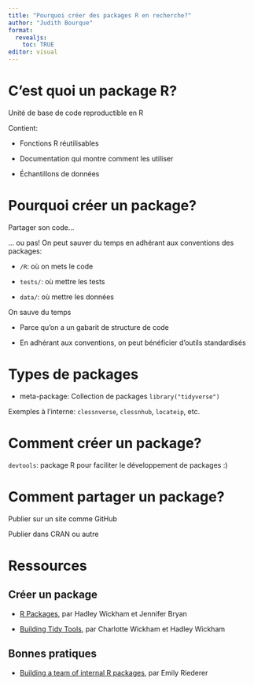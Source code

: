```yaml
---
title: "Pourquoi créer des packages R en recherche?"
author: "Judith Bourque"
format: 
  revealjs:
    toc: TRUE
editor: visual
---
```


# C'est quoi un package R?

Unité de base de code reproductible en R

Contient:

-   Fonctions R réutilisables

-   Documentation qui montre comment les utiliser

-   Échantillons de données

# Pourquoi créer un package?

Partager son code...

... ou pas! On peut sauver du temps en adhérant aux conventions des packages:

-   `/R`: où on mets le code

-   `tests/`: où mettre les tests

-   `data/`: où mettre les données

On sauve du temps

-   Parce qu'on a un gabarit de structure de code

-   En adhérant aux conventions, on peut bénéficier d'outils standardisés

# Types de packages

-   meta-package: Collection de packages `library("tidyverse")`

Exemples à l'interne: `clessnverse`, `clessnhub`, `locateip`, etc.

# Comment créer un package?

`devtools`: package R pour faciliter le développement de packages :)

# Comment partager un package?

Publier sur un site comme GitHub

Publier dans CRAN ou autre

# Ressources

## Créer un package

-   [R Packages](https://r-pkgs.org/), par Hadley Wickham et Jennifer Bryan

-   [Building Tidy Tools](https://github.com/rstudio-conf-2020/build-tidy-tools), par Charlotte Wickham et Hadley Wickham

## Bonnes pratiques

-   [Building a team of internal R packages](https://emilyriederer.netlify.app/post/team-of-packages/), par Emily Riederer

